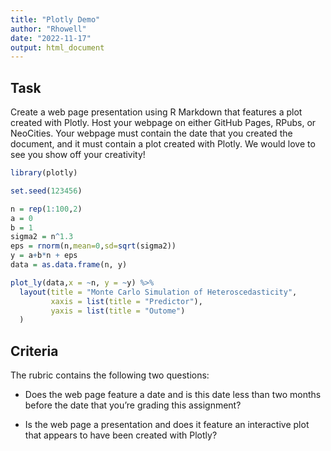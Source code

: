 ```yaml
---
title: "Plotly Demo"
author: "Rhowell"
date: "2022-11-17"
output: html_document
---
```


## Task

Create a web page presentation using R Markdown that features a plot created with Plotly. Host your webpage on either GitHub Pages, RPubs, or NeoCities. Your webpage must contain the date that you created the document, and it must contain a plot created with Plotly. We would love to see you show off your creativity! 

```r
library(plotly)

set.seed(123456)  

n = rep(1:100,2)
a = 0
b = 1
sigma2 = n^1.3
eps = rnorm(n,mean=0,sd=sqrt(sigma2))
y = a+b*n + eps
data = as.data.frame(n, y)

plot_ly(data,x = ~n, y = ~y) %>%
  layout(title = "Monte Carlo Simulation of Heteroscedasticity",
         xaxis = list(title = "Predictor"),
         yaxis = list(title = "Outome")
  )
```

## Criteria

The rubric contains the following two questions:

- Does the web page feature a date and is this date less than two months before the date that you're grading this assignment?

- Is the web page a presentation and does it feature an interactive plot that appears to have been created with Plotly?